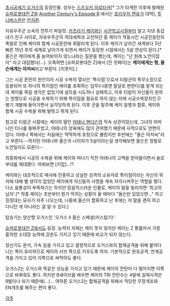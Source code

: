 [[초시공세기 오거스]]의 등장인물. 성우는 [[스즈오키 히로타카]][* 그가 타계한 이후에 발매된 [[슈퍼로봇대전 Z]]와 [[Another Century's Episode R]] 에서는 [[호리우치 켄유]]가 대역], [[투니버스]]판은 [[안지환]].

자유우주군 소속의 전투기 파일럿. [[카츠라기 케이]]와는 [[사관학교]]시절부터 알고 지낸 동갑내기 친구 사이로, 자유우주군의 적대세력과 교전하던 중 케이가 작동시킨 시공진동탄의 폭발로 인해 케이와 함께 시공혼란에 휘말리게 된다. 이후 케이가 날아간 세계보다 5년 빠른 15년 후의 세계로 날아가게 되면서 케이가 등장한 시점에서는 5살 연상이 된다.[* 올슨은 케이에게 좀 늙어보이지 않느냐라는 질문을 했는데, 케이는 "넌 원래 노안이잖아" 라고 대답했다(…). 오죽하면 [슈퍼로봇대전 Z]에서 [진 캇페이]는 '''케이에게는 형, 올슨에게는 아저씨'''라고 부른다. [지못미].]

그는 시공 혼란의 원인이자 시공 수복의 열쇠인 '특이점'으로서 티람군의 특무소장으로 등용되어 또 하나의 특이점인 케이를 포획하는 임무(나중엔 말살로 변한다)를 맡게 되는데 케이를 죽일 생각은 없었기에 설득을 시도하나 실패하고, 이후 티람이 자신들이 원하는 방향으로 시공을 수복하기 위해 특이점을 필요로 하지 않는 자체 시공수복장치인 D병기 개발에 들어가면서 실각당하게 된다.
이후 군을 탈주해 케이 일행과 합류, 케이와 함께 시공 수복을 위해 발벗고 뛰게 된다.

참고로 티람군 시절에는 케이의 딸인 [[아테나 헨더슨]]의 직속 상관이었는데, 그녀의 어머니인 티나를 돌봐주었고, 아테나의 양육에도 많이 관여했기 때문에 사적으로도 안면이 있다. 아테나 쪽에서는 처음에는 딱딱하게 호칭으로 불렀지만 후반에는 "올슨 아저씨"라고 부른다.--하지만 아테나와 올슨의 나이차가 5살이라는걸 생각해보면 올슨은 정말로 노안일지도 모른다--

최종화에서 시공의 수복을 위해 케이와 떠나기 직전 아테나의 고백을 받아들이면서 솔로부대를 제대했다. 어찌보면 [키잡]…!?

케이와는 대조적으로 매사에 진중하고 성실한 성격의 소유자로 특이점이라는 자신의 위치에 대해 별 생각이 없었던 케이에게 자신들의 사명을 계속 자각시켜주는 역할을 했다. 다소 융통성이 부족하기는 하지만 믿음직스러운 인물로, 케이의 말을 빌리자면 '최고의 남자'.[* 작중 케이는 초반부터 뭔가 막히는 상황이 올 때마다 "올슨만 있었으면..." 하고 징징대는 묘사가 자주 나오는데, 나중에 올슨이 합류하고 난 후에는 저 말을 괜히 하고 다니던 게 아니라는 걸 알 수 있다.]

탑승기는 양산형 오거스인 '오거스 II 올슨 스페셜(커스텀기)'.

[[슈퍼로봇대전 Z]]에서도 등장. 능력치 자체는 케이 못지 않지만 케이는 Z 통틀어서 가장 흉악한 소대장 능력에 강운도 가지고 있기 때문에 비교가 되지 않는다.

정신기도 분석, 가속 등을 가지고 있고 결정적으로 오거스와의 합체공격을 위해 붙어다니는 쪽이 유리하므로 케이의 서브 쪽으로 키우도록 하자. 기본적으로 원호공격, 연계공격을 가지고 있어 이쪽으로 써먹어도 좋다. 

오거스2는 오거스와 똑같은 성능을 가지고 있기 때문에 케이의 잔탄이 다 떨어지면 이쪽으로 바꿔줘도 좋다. 하지만 B세이브를 배우면 케이의 TRI 잔탄수는 4발에 일제사격은 9발이나 되기 때문에(…)... 여하튼 오거스2는 합체공격을 위해서 적당한 무장개조와 EN개조를 해주는 편이 좋다.

[[각주]]
